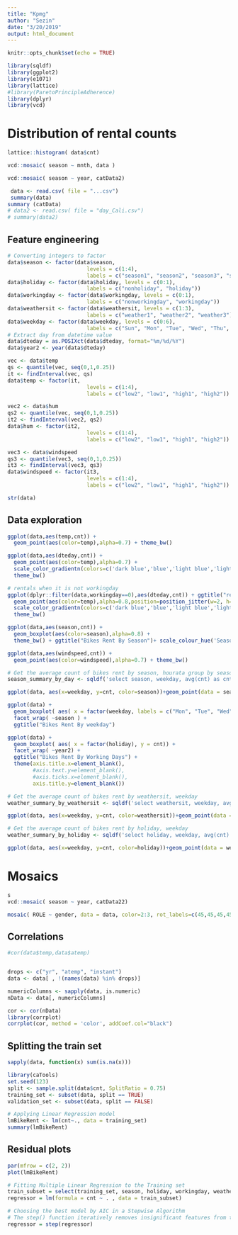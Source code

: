 ```yaml
---
title: "Kpmg"
author: "Sezin"
date: "3/20/2019"
output: html_document
---
```


```r
knitr::opts_chunk$set(echo = TRUE)
```

```r
library(sqldf)
library(ggplot2)
library(e1071)
library(lattice)
#library(ParetoPrincipleAdherence)
library(dplyr)
library(vcd)
```

# Distribution of rental counts 

```r
lattice::histogram( data$cnt)
```


```r
vcd::mosaic( season ~ mnth, data )
```

```r
vcd::mosaic( season ~ year, catData2)

```

```r
 data <- read.csv( file = "...csv")
 summary(data)
summary (catData)
# data2 <- read.csv( file = "day_Cali.csv")
# summary(data2)

```

## Feature engineering


```r
# Converting integers to factor
data$season <- factor(data$season, 
                         levels = c(1:4), 
                         labels = c("season1", "season2", "season3", "season4"))
data$holiday <- factor(data$holiday, levels = c(0:1), 
                         labels = c("nonholiday", "holiday"))
data$workingday <- factor(data$workingday, levels = c(0:1), 
                         labels = c("nonworkingday", "workingday"))
data$weathersit <- factor(data$weathersit, levels = c(1:3), 
                         labels = c("weather1", "weather2", "weather3"))
data$weekday <- factor(data$weekday, levels = c(0:6), 
                         labels = c("Sun", "Mon", "Tue", "Wed", "Thu", "Fri", "Sat"))
# Extract day from datetime value
data$dteday = as.POSIXct(data$dteday, format="%m/%d/%Y") 
data$year2 <- year(data$dteday)

vec <- data$temp
qs <- quantile(vec, seq(0,1,0.25))
it <- findInterval(vec, qs)
data$temp <- factor(it, 
                         levels = c(1:4), 
                         labels = c("low2", "low1", "high1", "high2"))

vec2 <- data$hum
qs2 <- quantile(vec, seq(0,1,0.25))
it2 <- findInterval(vec2, qs2)
data$hum <- factor(it2, 
                         levels = c(1:4), 
                         labels = c("low2", "low1", "high1", "high2"))

vec3 <- data$windspeed
qs3 <- quantile(vec3, seq(0,1,0.25))
it3 <- findInterval(vec3, qs3)
data$windspeed <- factor(it3, 
                         levels = c(1:4), 
                         labels = c("low2", "low1", "high1", "high2"))

str(data)

```
## Data exploration

```r
ggplot(data,aes(temp,cnt)) + 
  geom_point(aes(color=temp),alpha=0.7) + theme_bw()
```
```r
ggplot(data,aes(dteday,cnt)) + 
  geom_point(aes(color=temp),alpha=0.7) + 
  scale_color_gradientn(colors=c('dark blue','blue','light blue','light green','yellow','orange','red')) + 
  theme_bw() 

# rentals when it is not workingday
ggplot(dplyr::filter(data,workingday==0),aes(dteday,cnt)) + ggtitle("rentals when it is not workingday") +
  geom_point(aes(color=temp),alpha=0.8,position=position_jitter(w=2, h=0)) + 
  scale_color_gradientn(colors=c('dark blue','blue','light blue','light green','yellow','orange','red')) +
  theme_bw()
```
```r
ggplot(data,aes(season,cnt)) + 
  geom_boxplot(aes(color=season),alpha=0.8) + 
  theme_bw() + ggtitle("Bikes Rent By Season")+ scale_colour_hue('Season',breaks = levels(data$season))
```
```r
ggplot(data,aes(windspeed,cnt)) + 
  geom_point(aes(color=windspeed),alpha=0.7) + theme_bw()
```
  
```r
# Get the average count of bikes rent by season, hourata group by season, weekday')
season_summary_by_day <- sqldf('select season, weekday, avg(cnt) as cnt from data group by season, weekday')

ggplot(data, aes(x=weekday, y=cnt, color=season))+geom_point(data = season_summary_by_day, aes(group = season))+geom_line(data = season_summary_by_day, aes(group = season))+ggtitle("Bikes Rent By Season")+ scale_colour_hue('Season',breaks = levels(data$season), labels=c('winter', 'spring', 'summer', 'fall'))
```


```r
ggplot(data) +
  geom_boxplot( aes( x = factor(weekday, labels = c("Mon", "Tue", "Wed", "Thu", "Fri", "Sat", "Sun")), y = cnt)) +
  facet_wrap( ~season ) +
  ggtitle("Bikes Rent By weekday")
```

```r
ggplot(data) +
  geom_boxplot( aes( x = factor(holiday), y = cnt)) +
  facet_wrap( ~year2) +
  ggtitle("Bikes Rent By Working Days") +
  theme(axis.title.x=element_blank(),
        #axis.text.y=element_blank(),
        #axis.ticks.x=element_blank(),
        axis.title.y=element_blank())
```

```r
# Get the average count of bikes rent by weathersit, weekday
weather_summary_by_weathersit <- sqldf('select weathersit, weekday, avg(cnt) as cnt from data group by weathersit, weekday')

ggplot(data, aes(x=weekday, y=cnt, color=weathersit))+geom_point(data = weather_summary_by_weathersit, aes(group = weathersit))+geom_line(data = weather_summary_by_weathersit, aes(group = weathersit))+ggtitle("Bikes Rent By Weather")+ scale_colour_hue('Weather',breaks = levels(data$weathersit), labels=c('Good', 'Normal', 'Bad'))
```
```r
# Get the average count of bikes rent by holiday, weekday
weather_summary_by_holiday <- sqldf('select holiday, weekday, avg(cnt) as cnt from data group by holiday, weekday')

ggplot(data, aes(x=weekday, y=cnt, color=holiday))+geom_point(data = weather_summary_by_holiday, aes(group = holiday))+geom_line(data = weather_summary_by_holiday, aes(group = holiday))+ggtitle("Bikes Rent By Holiday")+ scale_colour_hue('Holiday',breaks = levels(data$holiday), labels=c('Normal', 'Holiday'))
```


# Mosaics
```r
s
vcd::mosaic( season ~ year, catData22)

mosaic( ROLE ~ gender, data = data, color=2:3, rot_labels=c(45,45,45,45)  )
```


## Correlations
```r
#cor(data$temp,data$atemp)


drops <- c("yr", "atemp", "instant")
data <- data[ , !(names(data) %in% drops)]

numericColumns <- sapply(data, is.numeric)
nData <- data[, numericColumns]

cor <- cor(nData)
library(corrplot)
corrplot(cor, method = 'color', addCoef.col="black")

```

## Splitting the train set
```r
sapply(data, function(x) sum(is.na(x)))

library(caTools)
set.seed(123)
split <- sample.split(data$cnt, SplitRatio = 0.75)
training_set <- subset(data, split == TRUE)
validation_set <- subset(data, split == FALSE)

# Applying Linear Regression model
lmBikeRent <- lm(cnt~., data = training_set)
summary(lmBikeRent)

```
## Residual plots
```r
par(mfrow = c(2, 2))
plot(lmBikeRent)

```

```r
# Fitting Multiple Linear Regression to the Training set
train_subset = select(training_set, season, holiday, workingday, weathersit, temp, hum, windspeed, cnt)
regressor = lm(formula = cnt ~ . , data = train_subset)

# Choosing the best model by AIC in a Stepwise Algorithm
# The step() function iteratively removes insignificant features from the model.
regressor = step(regressor)
```

